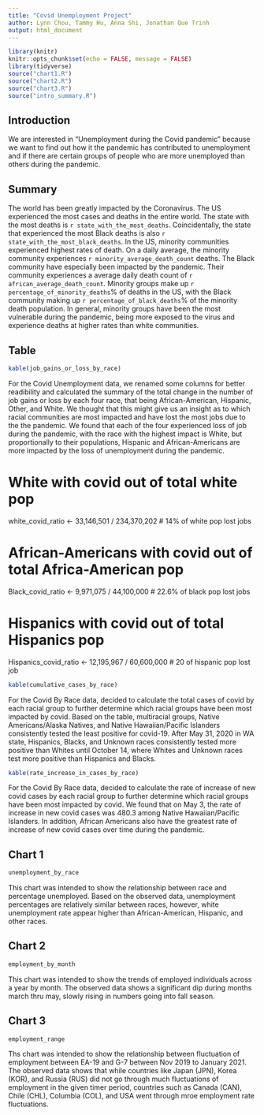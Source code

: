 ```yaml
---
title: "Covid Unemployment Project"
author: Lynn Chou, Tammy Hu, Anna Shi, Jonathan Que Trinh
output: html_document
---
```


```r
library(knitr)
knitr::opts_chunk$set(echo = FALSE, message = FALSE)
library(tidyverse)
source("chart1.R")
source("chart2.R")
source("chart3.R")
source("intro_summary.R")
```



## Introduction
We are interested in “Unemployment during the Covid pandemic” because we want
to find out how it the pandemic has contributed to unemployment and if there
are certain groups of people who are more unemployed than others during the
pandemic.



## Summary
The world has been greatly impacted by the Coronavirus. The US experienced the
most cases and deaths in the entire world. The state with the most deaths is
`r state_with_the_most_deaths`. Coincidentally, the state that experienced the
most Black deaths is also `r state_with_the_most_black_deaths`. In the US, minority
communities experienced highest rates of death. On a daily average, the minority
community experiences `r minority_average_death_count` deaths. The Black community
have especially been impacted by the pandemic. Their community experiences a average daily
death count of `r african_average_death_count`. Minority groups make up
`r percentage_of_minority_deaths`% of deaths in the US, with the Black community making up
`r percentage_of_black_deaths`% of the minority death population. In general, minority groups
have been the most vulnerable during the pandemic, being more exposed to the virus and experience
deaths at higher rates than white communities.



## Table

```r
kable(job_gains_or_loss_by_race)
```

For the Covid Unemployment data, we renamed some columns for better
readibility and calculated the summary of the total change in the number of
job gains or loss by each four race, that being African-American, Hispanic,
Other, and White. We thought that this might give us an insight as to
which racial communities are most impacted and have lost the most jobs due to
the the pandemic.
We found that each of the four experienced loss of job during the
pandemic, with the race with the highest impact is White, but proportionally
to their populations, Hispanic and African-Americans are more impacted by the
loss of unemployment during the pandemic.

# White with covid out of total white pop
white_covid_ratio <- 33,146,501 / 234,370,202 # 14% of white pop lost jobs

# African-Americans with covid out of total Africa-American pop
Black_covid_ratio <- 9,971,075 / 44,100,000 # 22.6% of black pop lost jobs

# Hispanics with covid out of total Hispanics pop
Hispanics_covid_ratio <- 12,195,967 / 60,600,000 # 20 of hispanic pop lost job


```r
kable(cumulative_cases_by_race)
```

For the Covid By Race data, decided to calculate the total cases of covid
by each racial group to further determine which racial groups have been
most impacted by covid. Based on the table, multiracial groups,
Native Americans/Alaska Natives, and Native Hawaiian/Pacific Islanders
consistently tested the least positive for covid-19. After May 31, 2020 in
WA state, Hispanics, Blacks, and Unknown races consistently tested more
positive than Whites until October 14, where Whites and Unknown races
test more positive than Hispanics and Blacks.


```r
kable(rate_increase_in_cases_by_race)
```


For the Covid By Race data, decided to calculate the rate of increase of new
covid cases by each racial group to further determine which racial groups
have been most impacted by covid. We found that on May 3, the rate
of increase in new covid cases was 480.3 among Native Hawaiian/Pacific
Islanders. In addition, African Americans also have the greatest rate of 
increase of new covid cases over time during the pandemic.



## Chart 1
```r
unemployment_by_race
```
This chart was intended to show the relationship between race and percentage unemployed. Based on the observed data, unemployment percentages are relatively similar between races, however, white unemployment rate appear higher than African-American, Hispanic, and other races.


## Chart 2
```r
employment_by_month
```
This chart was intended to show the trends of employed individuals across a year by month. The observed data shows a significant dip during months march thru may, slowly rising in numbers going into fall season. 

## Chart 3
```r
employment_range
```
Ths chart was intended to show the relationship between fluctuation of employment between EA-19 and G-7 between Nov 2019 to January 2021. The observed data shows that while countries like Japan (JPN), Korea (KOR), and Russia (RUS) did not go through much fluctuations of employment in the given timer period, countries such as Canada (CAN), Chile (CHL), Columbia (COL), and USA went through mroe employment rate fluctuations. 
